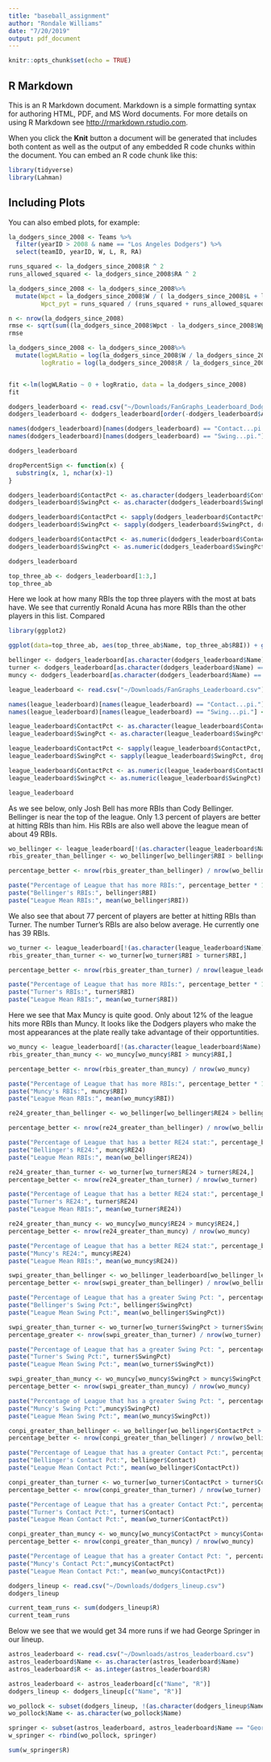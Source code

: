 ```yaml
---
title: "baseball_assignment"
author: "Rondale Williams"
date: "7/20/2019"
output: pdf_document
---
```


```r
knitr::opts_chunk$set(echo = TRUE)
```

## R Markdown

This is an R Markdown document. Markdown is a simple formatting syntax for authoring HTML, PDF, and MS Word documents. For more details on using R Markdown see <http://rmarkdown.rstudio.com>.

When you click the **Knit** button a document will be generated that includes both content as well as the output of any embedded R code chunks within the document. You can embed an R code chunk like this:

```r
library(tidyverse)
library(Lahman)
```

## Including Plots

You can also embed plots, for example:

```r
la_dodgers_since_2008 <- Teams %>%
  filter(yearID > 2008 & name == "Los Angeles Dodgers") %>%
  select(teamID, yearID, W, L, R, RA)
```

```r
runs_squared <- la_dodgers_since_2008$R ^ 2
runs_allowed_squared <- la_dodgers_since_2008$RA ^ 2
```

```r
la_dodgers_since_2008 <- la_dodgers_since_2008%>%
  mutate(Wpct = la_dodgers_since_2008$W / ( la_dodgers_since_2008$L + la_dodgers_since_2008$W), 
         Wpct_pyt = runs_squared / (runs_squared + runs_allowed_squared))
```


```r
n <- nrow(la_dodgers_since_2008)
rmse <- sqrt(sum((la_dodgers_since_2008$Wpct - la_dodgers_since_2008$Wpct_pyt) ^ 2) / n)
rmse
```


```r
la_dodgers_since_2008 <- la_dodgers_since_2008%>%
  mutate(logWLRatio = log(la_dodgers_since_2008$W / la_dodgers_since_2008$L),
         logRratio = log(la_dodgers_since_2008$R / la_dodgers_since_2008$RA))
```


```r
```


```r
fit <-lm(logWLRatio ~ 0 + logRratio, data = la_dodgers_since_2008)
fit
```
```r
dodgers_leaderboard <- read.csv("~/Downloads/FanGraphs_Leaderboard_Dodgers.csv")
dodgers_leaderboard <- dodgers_leaderboard[order(-dodgers_leaderboard$AB),]

names(dodgers_leaderboard)[names(dodgers_leaderboard) == "Contact...pi."] <- "ContactPct"
names(dodgers_leaderboard)[names(dodgers_leaderboard) == "Swing...pi."] <- "SwingPct"

dodgers_leaderboard
```

```r
dropPercentSign <- function(x) {
  substring(x, 1, nchar(x)-1)
}
```

```r

dodgers_leaderboard$ContactPct <- as.character(dodgers_leaderboard$ContactPct)
dodgers_leaderboard$SwingPct <- as.character(dodgers_leaderboard$SwingPct)

dodgers_leaderboard$ContactPct <- sapply(dodgers_leaderboard$ContactPct, dropPercentSign)
dodgers_leaderboard$SwingPct <- sapply(dodgers_leaderboard$SwingPct, dropPercentSign)

dodgers_leaderboard$ContactPct <- as.numeric(dodgers_leaderboard$ContactPct)
dodgers_leaderboard$SwingPct <- as.numeric(dodgers_leaderboard$SwingPct)

dodgers_leaderboard
```


```r
top_three_ab <- dodgers_leaderboard[1:3,]
top_three_ab
```

Here we look at how many RBIs the top three players with the most at bats have. We see that currently Ronald Acuna has more RBIs than the other players in this list. Compared 

```r
library(ggplot2)

ggplot(data=top_three_ab, aes(top_three_ab$Name, top_three_ab$RBI)) + geom_bar(stat="identity", fill="steelblue") + theme_minimal() + xlab("Names") + ylab("RBIs")
```


```r
bellinger <- dodgers_leaderboard[as.character(dodgers_leaderboard$Name) == "Cody Bellinger", ]
turner <- dodgers_leaderboard[as.character(dodgers_leaderboard$Name) == "Justin Turner", ]
muncy <- dodgers_leaderboard[as.character(dodgers_leaderboard$Name) == "Max Muncy", ]
```

```r
league_leaderboard <- read.csv("~/Downloads/FanGraphs_Leaderboard.csv")

names(league_leaderboard)[names(league_leaderboard) == "Contact...pi."] <- "ContactPct"
names(league_leaderboard)[names(league_leaderboard) == "Swing...pi."] <- "SwingPct"

league_leaderboard$ContactPct <- as.character(league_leaderboard$ContactPct)
league_leaderboard$SwingPct <- as.character(league_leaderboard$SwingPct)

league_leaderboard$ContactPct <- sapply(league_leaderboard$ContactPct, dropPercentSign)
league_leaderboard$SwingPct <- sapply(league_leaderboard$SwingPct, dropPercentSign)

league_leaderboard$ContactPct <- as.numeric(league_leaderboard$ContactPct)
league_leaderboard$SwingPct <- as.numeric(league_leaderboard$SwingPct)

league_leaderboard
```
As we see below, only Josh Bell has more RBIs than Cody Bellinger. Bellinger is near the top of the league. Only 1.3 percent of players are better at hitting RBIs than him. His RBIs are also well above the league mean of about 49 RBIs.

```r
wo_bellinger <- league_leaderboard[!(as.character(league_leaderboard$Name) == "Cody Bellinger"),]
rbis_greater_than_bellinger <- wo_bellinger[wo_bellinger$RBI > bellinger$RBI,]

percentage_better <- nrow(rbis_greater_than_bellinger) / nrow(wo_bellinger)

paste("Percentage of League that has more RBIs:", percentage_better * 100)
paste("Bellinger's RBIs:", bellinger$RBI)
paste("League Mean RBIs:", mean(wo_bellinger$RBI))
```
We also see that about 77 percent of players are better at hitting RBIs than Turner. The number Turner's RBIs are also below average. He currently one has 39 RBIs.

```r
wo_turner <- league_leaderboard[!(as.character(league_leaderboard$Name) == "Justin Turner"),]
rbis_greater_than_turner <- wo_turner[wo_turner$RBI > turner$RBI,]

percentage_better <- nrow(rbis_greater_than_turner) / nrow(league_leaderboard)

paste("Percentage of League that has more RBIs:", percentage_better * 100)
paste("Turner's RBIs:", turner$RBI)
paste("League Mean RBIs:", mean(wo_turner$RBI))
```
Here we see that Max Muncy is quite good. Only about 12% of the league hits more RBIs than Muncy. It looks like the Dodgers players who make the most appearances at the plate really take advantage of their opportuntities.

```r
wo_muncy <- league_leaderboard[!(as.character(league_leaderboard$Name) == "Max Muncy"),]
rbis_greater_than_muncy <- wo_muncy[wo_muncy$RBI > muncy$RBI,]

percentage_better <- nrow(rbis_greater_than_muncy) / nrow(wo_muncy)

paste("Percentage of League that has more RBIs:", percentage_better * 100)
paste("Muncy's RBIs:", muncy$RBI)
paste("League Mean RBIs:", mean(wo_muncy$RBI))
```


```r
re24_greater_than_bellinger <- wo_bellinger[wo_bellinger$RE24 > bellinger$RE24,]

percentage_better <- nrow(re24_greater_than_bellinger) / nrow(wo_bellinger)

paste("Percentage of League that has a better RE24 stat:", percentage_better * 100)
paste("Bellinger's RE24:", muncy$RE24)
paste("League Mean RBIs:", mean(wo_bellinger$RE24))
```


```r
re24_greater_than_turner <- wo_turner[wo_turner$RE24 > turner$RE24,]
percentage_better <- nrow(re24_greater_than_turner) / nrow(wo_turner)

paste("Percentage of League that has a better RE24 stat:", percentage_better * 100)
paste("Turner's RE24:", turner$RE24)
paste("League Mean RBIs:", mean(wo_turner$RE24))
```
```r
re24_greater_than_muncy <- wo_muncy[wo_muncy$RE24 > muncy$RE24,]
percentage_better <- nrow(re24_greater_than_muncy) / nrow(wo_muncy)

paste("Percentage of League that has a better RE24 stat:", percentage_better * 100)
paste("Muncy's RE24:", muncy$RE24)
paste("League Mean RBIs:", mean(wo_muncy$RE24))
```

```r
swpi_greater_than_bellinger <- wo_bellinger_leaderboard[wo_bellinger_leaderboard$SwingPct > bellinger$SwingPct,]
percentage_better <- nrow(swpi_greater_than_bellinger) / nrow(wo_bellinger_leaderboard)

paste("Percentage of League that has a greater Swing Pct: ", percentage_greater * 100)
paste("Bellinger's Swing Pct:", bellinger$SwingPct)
paste("League Mean Swing Pct:", mean(wo_bellinger$SwingPct))
```

```r
swpi_greater_than_turner <- wo_turner[wo_turner$SwingPct > turner$SwingPct,]
percentage_greater <- nrow(swpi_greater_than_turner) / nrow(wo_turner)

paste("Percentage of League that has a greater Swing Pct: ", percentage_greater * 100)
paste("Turner's Swing Pct:", turner$SwingPct)
paste("League Mean Swing Pct:", mean(wo_turner$SwingPct))
```

```r
swpi_greater_than_muncy <- wo_muncy[wo_muncy$SwingPct > muncy$SwingPct,]
percentage_better <- nrow(swpi_greater_than_muncy) / nrow(wo_muncy)

paste("Percentage of League that has a greater Swing Pct: ", percentage_better * 100)
paste("Muncy's Swing Pct:",muncy$SwingPct)
paste("League Mean Swing Pct:", mean(wo_muncy$SwingPct))
```

```r
conpi_greater_than_bellinger <- wo_bellinger[wo_bellinger$ContactPct > bellinger$ContactPct,]
percentage_better <- nrow(conpi_greater_than_bellinger) / nrow(wo_bellinger)

paste("Percentage of League that has a greater Contact Pct:", percentage_better * 100)
paste("Bellinger's Contact Pct:", bellinger$Contact)
paste("League Mean Contact Pct:", mean(wo_bellinger$ContactPct))
```

```r
conpi_greater_than_turner <- wo_turner[wo_turner$ContactPct > turner$ContactPct,]
percentage_better <- nrow(conpi_greater_than_turner) / nrow(wo_turner)

paste("Percentage of League that has a greater Contact Pct:", percentage_better * 100)
paste("Turner's Contact Pct:", turner$Contact)
paste("League Mean Contact Pct:", mean(wo_turner$ContactPct))
```

```r
conpi_greater_than_muncy <- wo_muncy[wo_muncy$ContactPct > muncy$ContactPct,]
percentage_better <- nrow(conpi_greater_than_muncy) / nrow(wo_muncy)

paste("Percentage of League that has a greater Contact Pct: ", percentage_better * 100)
paste("Muncy's Contact Pct:",muncy$ContactPct)
paste("League Mean Contact Pct:", mean(wo_muncy$ContactPct))
```
```r
dodgers_lineup <- read.csv("~/Downloads/dodgers_lineup.csv")
dodgers_lineup
```

```r
current_team_runs <- sum(dodgers_lineup$R)
current_team_runs
```
Below we see that we would get 34 more runs if we had George Springer in our lineup.

```r
astros_leaderboard <- read.csv("~/Downloads/astros_leaderboard.csv")
astros_leaderboard$Name <- as.character(astros_leaderboard$Name)
astros_leaderboard$R <- as.integer(astros_leaderboard$R)

astros_leaderboard <- astros_leaderboard[c("Name", "R")]
dodgers_lineup <- dodgers_lineup[c("Name", "R")]

wo_pollock <- subset(dodgers_lineup, !(as.character(dodgers_lineup$Name) == "A.J. Pollock"))
wo_pollock$Name <- as.character(wo_pollock$Name)

springer <- subset(astros_leaderboard, astros_leaderboard$Name == "George Springer")
w_springer <- rbind(wo_pollock, springer)

sum(w_springer$R)
```